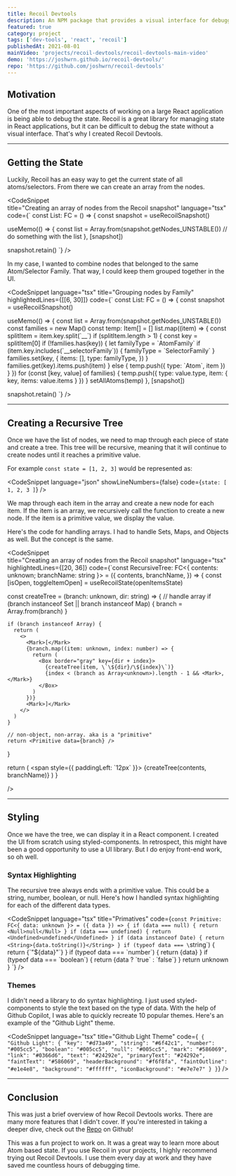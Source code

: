 ```yaml
---
title: Recoil Devtools
description: An NPM package that provides a visual interface for debugging Recoil state in React applications.
featured: true
category: project
tags: ['dev-tools', 'react', 'recoil']
publishedAt: 2021-08-01
mainVideo: 'projects/recoil-devtools/recoil-devtools-main-video'
demo: 'https://joshwrn.github.io/recoil-devtools/'
repo: 'https://github.com/joshwrn/recoil-devtools'
---
```


## Motivation

One of the most important aspects of working on a large React application is being able to debug the state. Recoil is a great library for managing state in React applications, but it can be difficult to debug the state without a visual interface. That's why I created Recoil Devtools.

---

## Getting the State

Luckily, Recoil has an easy way to get the current state of all atoms/selectors. From there we can create an array from the nodes.

<CodeSnippet  
title="Creating an array of nodes from the Recoil snapshot"
language="tsx"
code={`
const List: FC = () => {
  const snapshot = useRecoilSnapshot()

  useMemo(() => {
    const list = Array.from(snapshot.getNodes_UNSTABLE())
    // do something with the list
  }, [snapshot])

  snapshot.retain()
`}
  />

In my case, I wanted to combine nodes that belonged to the same Atom/Selector Family. That way, I could keep them grouped together in the UI.

<CodeSnippet
language="tsx"
title="Grouping nodes by Family"
highlightedLines={[[6, 30]]}
code={`
const List: FC = () => {
  const snapshot = useRecoilSnapshot()

  useMemo(() => {
    const list = Array.from(snapshot.getNodes_UNSTABLE())
    const families = new Map()
    const temp: Item[] = []
    list.map((item) => {
      const splitItem = item.key.split(\`__\`)
      if (splitItem.length > 1) {
        const key = splitItem[0]
        if (!families.has(key)) {
          let familyType = \`AtomFamily\`
          if (item.key.includes(\`__selectorFamily\`)) {
            familyType = \`SelectorFamily\`
          }
          families.set(key, {
            items: [],
            type: familyType,
          })
        }
        families.get(key).items.push(item)
      } else {
        temp.push({ type: \`Atom\`, item })
      }
    })
    for (const [key, value] of families) {
      temp.push({ type: value.type, item: { key, items: value.items } })
    }
    setAllAtoms(temp)
  }, [snapshot])

  snapshot.retain()
`}
/>

---

## Creating a Recursive Tree

Once we have the list of nodes, we need to map through each piece of state and create a tree. This tree will be recursive, meaning that it will continue to create nodes until it reaches a primitive value.

For example `const state = [1, 2, 3]` would be represented as: 

<CodeSnippet
language="json"
showLineNumbers={false}
code={`state: [
    1,
    2,
    3
]`}
/>

We map through each item in the array and create a new node for each item. If the item is an array, we recursively call the function to create a new node. If the item is a primitive value, we display the value.

Here's the code for handling arrays. I had to handle Sets, Maps, and Objects as well. But the concept is the same.

<CodeSnippet  
title="Creating an array of nodes from the Recoil snapshot"
language="tsx"
highlightedLines={[20, 36]}
code={`const RecursiveTree: FC<{ contents: unknown; branchName: string }> = ({
  contents,
  branchName,
}) => {
  const [isOpen, toggleItemOpen] = useRecoilState(openItemsState)

  const createTree = (branch: unknown, dir: string) => {
    // handle array
    if (branch instanceof Set || branch instanceof Map) {
      branch = Array.from(branch)
    }

    if (branch instanceof Array) {
      return (
        <>
          <Mark>[</Mark>
          {branch.map((item: unknown, index: number) => {
            return (
              <Box border="gray" key={dir + index}>
                {createTree(item, \`\${dir}/\${index}\`)}
                {index < (branch as Array<unknown>).length - 1 && <Mark>,</Mark>}
              </Box>
            )
          })}
          <Mark>]</Mark>
        </>
      )
    }

    // non-object, non-array. aka is a "primitive"
    return <Primitive data={branch} />
  }

  return (
    <span style={{ paddingLeft: \`12px\` }}>
      {createTree(contents, branchName)}
    </span>
  )
}

  />

---

## Styling

Once we have the tree, we can display it in a React component. I created the UI from scratch using styled-components. In retrospect, this might have been a good opportunity to use a UI library. But I do enjoy front-end work, so oh well.

### Syntax Highlighting

The recursive tree always ends with a primitive value. This could be a string, number, boolean, or null. Here's how I handled syntax highlighting for each of the different data types.

<CodeSnippet
language="tsx"
title="Primatives"
code={`const Primitive: FC<{ data: unknown }> = ({ data }) => {
  if (data === null) {
    return <Null>null</Null>
  }
  if (data === undefined) {
    return <Undefined>undefined</Undefined>
  }
  if (data instanceof Date) {
    return <String>{data.toString()}</String>
  }
  if (typeof data === \`string\`) {
    return <String>{\`"\${data}"\`}</String>
  }
  if (typeof data === \`number\`) {
    return <Number>{data}</Number>
  }
  if (typeof data === \`boolean\`) {
    return <Boolean>{data ? \`true\` : \`false\`}</Boolean>
  }
  return <Text>unknown</Text>
}
`}
/>

### Themes

I didn't need a library to do syntax highlighting. I just used styled-components to style the text based on the type of data. With the help of Github Copilot, I was able to quickly recreate 10 popular themes. Here's an example of the "Github Light" theme.

<CodeSnippet
language="tsx"
title="Github Light Theme"
code={`
{
  "Github Light": {
    "key": "#d73a49",
    "string": "#6f42c1",
    "number": "#005cc5",
    "boolean": "#005cc5",
    "null": "#005cc5",
    "mark": "#586069",
    "link": "#0366d6",
    "text": "#24292e",
    "primaryText": "#24292e",
    "faintText": "#586069",
    "headerBackground": "#f6f8fa",
    "faintOutline": "#e1e4e8",
    "background": "#ffffff",
    "iconBackground": "#e7e7e7"
  }
}`}
/>

---

## Conclusion
This was just a brief overview of how Recoil Devtools works. There are many more features that I didn't cover. If you're interested in taking a deeper dive, check out the [Repo](https://github.com/joshwrn/recoil-devtools/) on Github!

This was a fun project to work on. It was a great way to learn more about Atom based state. If you use Recoil in your projects, I highly recommend trying out Recoil Devtools. I use them every day at work and they have saved me countless hours of debugging time.

